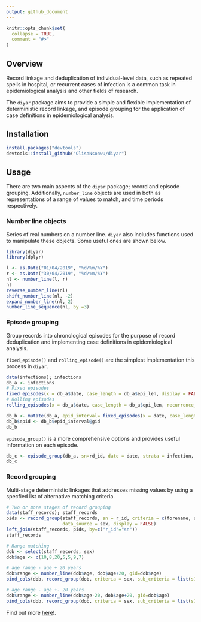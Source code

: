 ```yaml
---
output: github_document
---
```


```r
knitr::opts_chunk$set(
  collapse = TRUE,
  comment = "#>"
)
```

## Overview
Record linkage and deduplication of individual-level data, such as repeated spells in hospital, or recurrent cases of infection is a common task in epidemiological analysis and other fields of research. 

The `diyar` package aims to provide a simple and flexible implementation of deterministic record linkage, and episode grouping for the application of case definitions in epidemiological analysis.

## Installation
```r
install.packages("devtools")
devtools::install_github("OlisaNsonwu/diyar")
```

## Usage
There are two main aspects of the `diyar` package; record and episode grouping. Additionally, `number_line` objects are used in both as representations of a range of values to match, and time periods respectively. 

### Number line objects
Series of real numbers on a number line. `diyar` also includes functions used to manipulate these objects. Some useful ones are shown below.
```r
library(diyar)
library(dplyr)

l <- as.Date("01/04/2019", "%d/%m/%Y")
r <- as.Date("30/04/2019", "%d/%m/%Y")
nl <- number_line(l, r)
nl
reverse_number_line(nl)
shift_number_line(nl, -2)
expand_number_line(nl, 2)
number_line_sequence(nl, by =3)
```

### Episode grouping
Group records into chronological episodes for the purpose of record deduplication and implementing case definitions in epidemiological analysis.

`fixed_episode()` and `rolling_episode()` are the simplest implementation this process in `diyar`.
```r
data(infections); infections
db_a <- infections
# Fixed episodes
fixed_episodes(x = db_a$date, case_length = db_a$epi_len, display = FALSE)
# Rolling episodes
rolling_episodes(x = db_a$date, case_length = db_a$epi_len, recurrence_length = 40, display = FALSE)

db_b <- mutate(db_a, epid_interval= fixed_episodes(x = date, case_length = epi_len, strata = infection, display = FALSE))
db_b$epid <- db_b$epid_interval@gid
db_b
```

`episode_group()` is a more comprehensive options and provides useful information on each episode.
```r
db_c <- episode_group(db_a, sn=rd_id, date = date, strata = infection, case_length = epi_len, display = FALSE, group_stats = TRUE)
db_c
```

### Record grouping
Multi-stage deterministic linkages that addresses missing values by using a specfied list of alternative matching criteria.
```r
# Two or more stages of record grouping
data(staff_records); staff_records
pids <- record_group(staff_records, sn = r_id, criteria = c(forename, surname),
                     data_source = sex, display = FALSE)
left_join(staff_records, pids, by=c("r_id"="sn"))
staff_records

# Range matching
dob <- select(staff_records, sex)
dob$age <- c(10,8,20,5,5,9,7)

# age range - age + 20 years
dob$range <- number_line(dob$age, dob$age+20, gid=dob$age)
bind_cols(dob, record_group(dob, criteria = sex, sub_criteria = list(s1a="range"), display = FALSE))

# age range - age +- 20 years
dob$range <- number_line(dob$age-20, dob$age+20, gid=dob$age)
bind_cols(dob, record_group(dob, criteria = sex, sub_criteria = list(s1a="range"), display = FALSE))
```

Find out more [here](https://olisansonwu.github.io/diyar/index.html)!.

